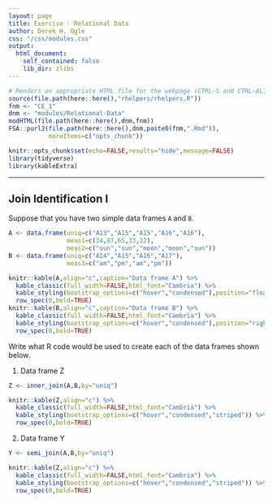 ```yaml
---
layout: page
title: Exercise - Relational Data
author: Derek H. Ogle
css: "/css/modules.css"
output:
  html_document:
    self_contained: false
    lib_dir: zlibs
---
```


```r
# Renders an appropriate HTML file for the webpage (CTRL-S and CTRL-ALT-R)
source(file.path(here::here(),"rhelpers/rhelpers.R"))
fnm <- "CE_1"
dnm <- "modules/Relational-Data"
modHTML(file.path(here::here(),dnm,fnm))
FSA::purl2(file.path(here::here(),dnm,paste0(fnm,".Rmd")),
           moreItems=c("opts_chunk"))
```
```r
knitr::opts_chunk$set(echo=FALSE,results="hide",message=FALSE)
library(tidyverse)
library(kableExtra)
```

----

## Join Identification I
Suppose that you have two simple data frames `A` and `B`.

```r
A <- data.frame(uniq=c("A13","A15","A15","A16","A16"),
                meas1=c(34,87,65,33,12),
                meas2=c("sun","sun","moon","moon","sun"))
B <- data.frame(uniq=c("A14","A15","A16","A17"),
                meas3=c("am","pm","am","pm"))
```
```r
knitr::kable(A,align="c",caption="Data frame A") %>%
  kable_classic(full_width=FALSE,html_font="Cambria") %>%
  kable_styling(bootstrap_options=c("hover","condensed"),position="float_left") %>%
  row_spec(0,bold=TRUE)
knitr::kable(B,align="c",caption="Data frame B") %>%
  kable_classic(full_width=FALSE,html_font="Cambria") %>%
  kable_styling(bootstrap_options=c("hover","condensed"),position="right") %>%
  row_spec(0,bold=TRUE)
```

<!-- for clearing the floats from above -->
<div style="clear:both;"></div>

Write what R code would be used to create each of the data frames shown below.

1. Data frame Z
```r
Z <- inner_join(A,B,by="uniq")
```
```r
knitr::kable(Z,align="c") %>%
  kable_classic(full_width=FALSE,html_font="Cambria") %>%
  kable_styling(bootstrap_options=c("hover","condensed","striped")) %>%
  row_spec(0,bold=TRUE)
```

2. Data frame Y
```r
Y <- semi_join(A,B,by="uniq")
```
```r
knitr::kable(Z,align="c") %>%
  kable_classic(full_width=FALSE,html_font="Cambria") %>%
  kable_styling(bootstrap_options=c("hover","condensed","striped")) %>%
  row_spec(0,bold=TRUE)
```

